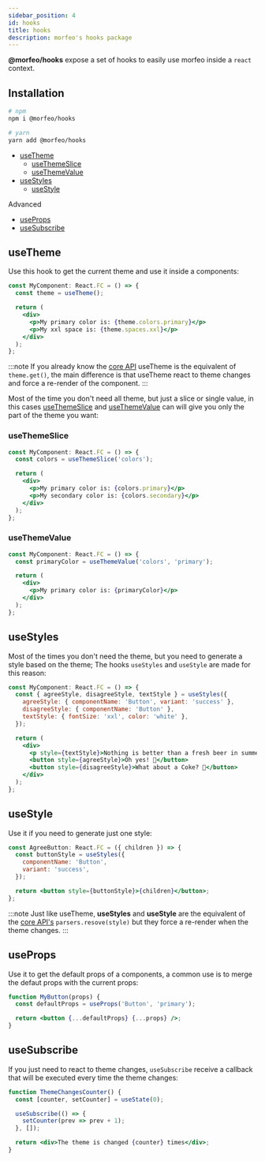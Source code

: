 ```yaml
---
sidebar_position: 4
id: hooks
title: hooks
description: morfeo's hooks package
---
```


**@morfeo/hooks** expose a set of hooks to easily use morfeo inside a `react` context.

## Installation

```bash
# npm
npm i @morfeo/hooks

# yarn
yarn add @morfeo/hooks
```

- [useTheme](#usetheme)
  - [useThemeSlice](#usethemeslice)
  - [useThemeValue](#usethemevalue)
- [useStyles](#usestyles)
  - [useStyle](#usestyle)

Advanced

- [useProps](#useprops)
- [useSubscribe](#usesubscribe)

## useTheme

Use this hook to get the current theme and use it inside a components:

```jsx
const MyComponent: React.FC = () => {
  const theme = useTheme();

  return (
    <div>
      <p>My primary color is: {theme.colors.primary}</p>
      <p>My xxl space is: {theme.spaces.xxl}</p>
    </div>
  );
};
```

:::note
If you already know the [core API](./core) useTheme is the equivalent of `theme.get()`, the main difference is that useTheme react
to theme changes and force a re-render of the component.
:::

Most of the time you don't need all theme, but just a slice or single value, in this cases [useThemeSlice](#useThemeSlice) and [useThemeValue](#useThemeValue) can will give you only the part of the theme you want:

### useThemeSlice

```jsx
const MyComponent: React.FC = () => {
  const colors = useThemeSlice('colors');

  return (
    <div>
      <p>My primary color is: {colors.primary}</p>
      <p>My secondary color is: {colors.secondary}</p>
    </div>
  );
};
```

### useThemeValue

```jsx
const MyComponent: React.FC = () => {
  const primaryColor = useThemeValue('colors', 'primary');

  return (
    <div>
      <p>My primary color is: {primaryColor}</p>
    </div>
  );
};
```

## useStyles

Most of the times you don't need the theme, but you need to generate a style based on the theme; The hooks `useStyles` and `useStyle` are made for this reason:

```jsx
const MyComponent: React.FC = () => {
  const { agreeStyle, disagreeStyle, textStyle } = useStyles({
    agreeStyle: { componentName: 'Button', variant: 'success' },
    disagreeStyle: { componentName: 'Button' },
    textStyle: { fontSize: 'xxl', color: 'white' },
  });

  return (
    <div>
      <p style={textStyle}>Nothing is better than a fresh beer in summer 🍺</p>
      <button style={agreeStyle}>Oh yes! 🍻</button>
      <button style={disagreeStyle}>What about a Coke? 🥤</button>
    </div>
  );
};
```

## useStyle

Use it if you need to generate just one style:

```jsx
const AgreeButton: React.FC = ({ children }) => {
  const buttonStyle = useStyles({
    componentName: 'Button',
    variant: 'success',
  });

  return <button style={buttonStyle}>{children}</button>;
};
```

:::note
Just like useTheme, **useStyles** and **useStyle** are the equivalent of the [core API's](./core) `parsers.resove(style)`
but they force a re-render when the theme changes.
:::

## useProps

Use it to get the default props of a components, a common use is to merge the defaut props with the current props:

```jsx
function MyButton(props) {
  const defaultProps = useProps('Button', 'primary');

  return <button {...defaultProps} {...props} />;
}
```

## useSubscribe

If you just need to react to theme changes, `useSubscribe` receive a callback that will be executed every time the theme changes:

```jsx
function ThemeChangesCounter() {
  const [counter, setCounter] = useState(0);

  useSubscribe(() => {
    setCounter(prev => prev + 1);
  }, []);

  return <div>The theme is changed {counter} times</div>;
}
```
